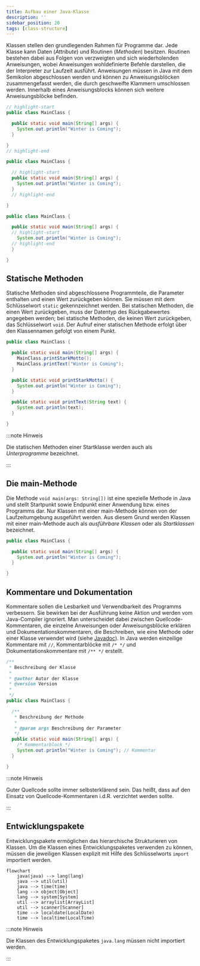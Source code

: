 ```yaml
---
title: Aufbau einer Java-Klasse
description: ''
sidebar_position: 20
tags: [class-structure]
---
```



Klassen stellen den grundlegenden Rahmen für Programme dar. Jede Klasse kann
Daten (_Attribute_) und Routinen (_Methoden_) besitzen. Routinen bestehen dabei
aus Folgen von verzweigten und sich wiederholenden Anweisungen, wobei
Anweisungen wohldefinierte Befehle darstellen, die der Interpreter zur Laufzeit
ausführt. Anweisungen müssen in Java mit dem Semikolon abgeschlossen werden und
können zu Anweisungsblöcken zusammengefasst werden, die durch geschweifte
Klammern umschlossen werden. Innerhalb eines Anweisungsblocks können sich
weitere Anweisungsblöcke befinden.

<Tabs>
  <TabItem value="a" label="Klasse" default>

```java title="MainClass.java" showLineNumbers
// highlight-start
public class MainClass {

  public static void main(String[] args) {
    System.out.println("Winter is Coming");
  }

}
// highlight-end
```

  </TabItem>
  <TabItem value="b" label="Methode">

```java title="MainClass.java" showLineNumbers
public class MainClass {

  // highlight-start
  public static void main(String[] args) {
    System.out.println("Winter is Coming");
  }
  // highlight-end

}
```

  </TabItem>
  <TabItem value="c" label="Anweisung">

```java title="MainClass.java" showLineNumbers
public class MainClass {

  public static void main(String[] args) {
  // highlight-start
    System.out.println("Winter is Coming");
  // highlight-end
  }

}
```

  </TabItem>
</Tabs>

## Statische Methoden

Statische Methoden sind abgeschlossene Programmteile, die Parameter enthalten
und einen Wert zurückgeben können. Sie müssen mit dem Schlüsselwort `static`
gekennzeichnet werden. Bei statischen Methoden, die einen Wert zurückgeben, muss
der Datentyp des Rückgabewertes angegeben werden; bei statische Methoden, die
keinen Wert zurückgeben, das Schlüsselwort `void`. Der Aufruf einer statischen
Methode erfolgt über den Klassennamen gefolgt von einem Punkt.

```java title="MainClass.java" showLineNumbers
public class MainClass {

  public static void main(String[] args) {
    MainClass.printStarkMotto();
    MainClass.printText("Winter is Coming");
  }

  public static void printStarkMotto() {
    System.out.println("Winter is Coming");
  }

  public static void printText(String text) {
    System.out.println(text);
  }

}
```

:::note Hinweis

Die statischen Methoden einer Startklasse werden auch als _Unterprogramme_
bezeichnet.

:::

## Die main-Methode

Die Methode `void main(args: String[])` ist eine spezielle Methode in Java und
stellt Startpunkt sowie Endpunkt einer Anwendung bzw. eines Programms dar. Nur
Klassen mit einer main-Methode können von der Laufzeitumgebung ausgeführt
werden. Aus diesem Grund werden Klassen mit einer main-Methode auch als
_ausführbare Klassen_ oder als _Startklassen_ bezeichnet.

```java title="MainClass.java" showLineNumbers
public class MainClass {

  public static void main(String[] args) {
    System.out.println("Winter is Coming");
  }

}
```

## Kommentare und Dokumentation

Kommentare sollen die Lesbarkeit und Verwendbarkeit des Programms verbessern.
Sie bewirken bei der Ausführung keine Aktion und werden vom Java-Compiler
ignoriert. Man unterscheidet dabei zwischen Quellcode-Kommentaren, die einzelne
Anweisungen oder Anweisungsblöcke erklären und Dokumentationskommentaren, die
Beschreiben, wie eine Methode oder einer Klasse verwendet wird (siehe
[Javadoc](./java-api.md#die-javadoc)). In Java werden einzeilige Kommentare mit
`//`, Kommentarblöcke mit `/* */` und Dokumentationskommentare mit `/** */`
erstellt.

```java title="MainClass.java" showLineNumbers
/**
 * Beschreibung der Klasse
 *
 * @author Autor der Klasse
 * @version Version
 *
 */
public class MainClass {

  /**
   * Beschreibung der Methode
   *
   * @param args Beschreibung der Parameter
   */
  public static void main(String[] args) {
    /* Kommentarblock */
    System.out.println("Winter is Coming"); // Kommentar
  }

}
```

:::note Hinweis

Guter Quellcode sollte immer selbsterklärend sein. Das heißt, dass auf den
Einsatz von Quellcode-Kommentaren i.d.R. verzichtet werden sollte.

:::

## Entwicklungspakete

Entwicklungspakete ermöglichen das hierarchische Strukturieren von Klassen. Um
die Klassen eines Entwicklungspaketes verwenden zu können, müssen die jeweiligen
Klassen explizit mit Hilfe des Schlüsselworts `import` importiert werden.

```mermaid
flowchart
    java(java) --> lang(lang)
    java --> util(util)
    java --> time(time)
    lang --> object[Object]
    lang --> system[System]
    util --> arraylist[ArrayList]
    util --> scanner[Scanner]
    time --> localdate(LocalDate)
    time --> localtime(LocalTime)
```

:::note Hinweis

Die Klassen des Entwicklungspaketes `java.lang` müssen nicht importiert werden.

:::
